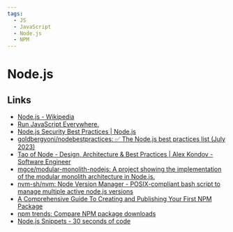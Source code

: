 ```yaml
---
tags:
  - JS
  - JavaScript
  - Node.js
  - NPM
---
```


# Node.js

## Links

- [Node.js - Wikipedia](https://en.wikipedia.org/wiki/Node.js)
- [Run JavaScript Everywhere.](https://nodejs.dev/en/)
- [Node.js Security Best Practices | Node.js](https://nodejs.org/en/docs/guides/security)
- [goldbergyoni/nodebestpractices: :white_check_mark: The Node.js best practices list (July 2023)](https://github.com/goldbergyoni/nodebestpractices)
- [Tao of Node - Design, Architecture & Best Practices | Alex Kondov - Software Engineer](https://alexkondov.com/tao-of-node/)
- [mgce/modular-monolith-nodejs: A project showing the implementation of the modular monolith architecture in Node.js.](https://github.com/mgce/modular-monolith-nodejs)
- [nvm-sh/nvm: Node Version Manager - POSIX-compliant bash script to manage multiple active node.js versions](https://github.com/nvm-sh/nvm#migrating-global-packages-while-installing)
- [A Comprehensive Guide To Creating and Publishing Your First NPM Package](https://blog.eedris.dev/a-comprehensive-guide-to-creating-and-publishing-your-first-npm-package)
- [npm trends: Compare NPM package downloads](https://npmtrends.com/)
- [Node.js Snippets - 30 seconds of code](https://www.30secondsofcode.org/js/node/p/1/)
